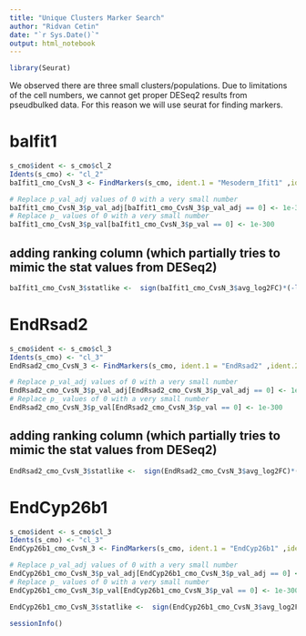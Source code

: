 ```yaml
---
title: "Unique Clusters Marker Search"
author: "Ridvan Cetin"
date: "`r Sys.Date()`"
output: html_notebook
---
```


```r
library(Seurat)
```


We observed there are three small clusters/populations. Due to limitations of the cell numbers, we cannot get proper DESeq2 results from pseudbulked data. For this reason we will use seurat for finding markers.

# baIfit1

```r
s_cmo$ident <- s_cmo$cl_2
Idents(s_cmo) <- "cl_2"
baIfit1_cmo_CvsN_3 <- FindMarkers(s_cmo, ident.1 = "Mesoderm_Ifit1" ,ident.2 = c("Mesoderm_Hoxb","Mesoderm_Hoxa"),min.pct=0,logfc.threshold=0  )
```
```r
# Replace p_val_adj values of 0 with a very small number
baIfit1_cmo_CvsN_3$p_val_adj[baIfit1_cmo_CvsN_3$p_val_adj == 0] <- 1e-300
# Replace p_ values of 0 with a very small number
baIfit1_cmo_CvsN_3$p_val[baIfit1_cmo_CvsN_3$p_val == 0] <- 1e-300
```

## adding ranking column (which partially tries to mimic the stat values from DESeq2)

```r
baIfit1_cmo_CvsN_3$statlike <-  sign(baIfit1_cmo_CvsN_3$avg_log2FC)*(-log10(baIfit1_cmo_CvsN_3$p_val))
```

# EndRsad2
```r
s_cmo$ident <- s_cmo$cl_3
Idents(s_cmo) <- "cl_3"
EndRsad2_cmo_CvsN_3 <- FindMarkers(s_cmo, ident.1 = "EndRsad2" ,ident.2 = c("EndGadd45g","EndCdh5","EndCyp26b1"),min.pct=0,logfc.threshold=0  )
```

```r
# Replace p_val_adj values of 0 with a very small number
EndRsad2_cmo_CvsN_3$p_val_adj[EndRsad2_cmo_CvsN_3$p_val_adj == 0] <- 1e-300
# Replace p_ values of 0 with a very small number
EndRsad2_cmo_CvsN_3$p_val[EndRsad2_cmo_CvsN_3$p_val == 0] <- 1e-300
```

## adding ranking column (which partially tries to mimic the stat values from DESeq2)
```r
EndRsad2_cmo_CvsN_3$statlike <-  sign(EndRsad2_cmo_CvsN_3$avg_log2FC)*(-log10(EndRsad2_cmo_CvsN_3$p_val))
```

# EndCyp26b1
```r
s_cmo$ident <- s_cmo$cl_3
Idents(s_cmo) <- "cl_3"
EndCyp26b1_cmo_CvsN_3 <- FindMarkers(s_cmo, ident.1 = "EndCyp26b1" ,ident.2 = c("EndGadd45g","EndCdh5","EndRsad2" ),min.pct=0,logfc.threshold=0  )
```

```r
# Replace p_val_adj values of 0 with a very small number
EndCyp26b1_cmo_CvsN_3$p_val_adj[EndCyp26b1_cmo_CvsN_3$p_val_adj == 0] <- 1e-300
# Replace p_ values of 0 with a very small number
EndCyp26b1_cmo_CvsN_3$p_val[EndCyp26b1_cmo_CvsN_3$p_val == 0] <- 1e-300
```

```r
EndCyp26b1_cmo_CvsN_3$statlike <-  sign(EndCyp26b1_cmo_CvsN_3$avg_log2FC)*(-log10(EndCyp26b1_cmo_CvsN_3$p_val))
```


```r
sessionInfo()
```




